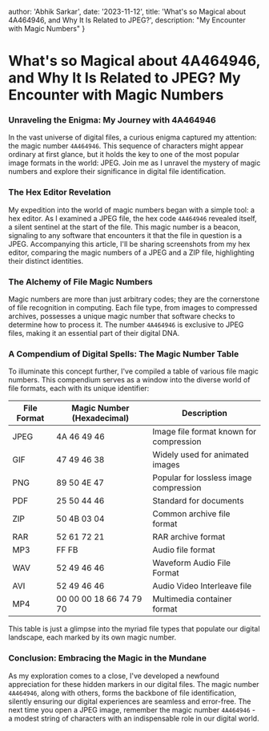   author: 'Abhik Sarkar',
  date: '2023-11-12',
  title: 'What\'s so Magical about 4A464946, and Why It Is Related to JPEG?',
  description:
    "My Encounter with Magic Numbers"
}


# What's so Magical about 4A464946, and Why It Is Related to JPEG? My Encounter with Magic Numbers

### Unraveling the Enigma: My Journey with 4A464946

In the vast universe of digital files, a curious enigma captured my attention: the magic number `4A464946`. This sequence of characters might appear ordinary at first glance, but it holds the key to one of the most popular image formats in the world: JPEG. Join me as I unravel the mystery of magic numbers and explore their significance in digital file identification.

### The Hex Editor Revelation

My expedition into the world of magic numbers began with a simple tool: a hex editor. As I examined a JPEG file, the hex code `4A464946` revealed itself, a silent sentinel at the start of the file. This magic number is a beacon, signaling to any software that encounters it that the file in question is a JPEG. Accompanying this article, I'll be sharing screenshots from my hex editor, comparing the magic numbers of a JPEG and a ZIP file, highlighting their distinct identities.

### The Alchemy of File Magic Numbers

Magic numbers are more than just arbitrary codes; they are the cornerstone of file recognition in computing. Each file type, from images to compressed archives, possesses a unique magic number that software checks to determine how to process it. The number `4A464946` is exclusive to JPEG files, making it an essential part of their digital DNA.

### A Compendium of Digital Spells: The Magic Number Table

To illuminate this concept further, I've compiled a table of various file magic numbers. This compendium serves as a window into the diverse world of file formats, each with its unique identifier:

| File Format | Magic Number (Hexadecimal) | Description                                  |
|-------------|-----------------------------|----------------------------------------------|
| JPEG        | 4A 46 49 46                 | Image file format known for compression      |
| GIF         | 47 49 46 38                 | Widely used for animated images              |
| PNG         | 89 50 4E 47                 | Popular for lossless image compression       |
| PDF         | 25 50 44 46                 | Standard for documents                       |
| ZIP         | 50 4B 03 04                 | Common archive file format                   |
| RAR         | 52 61 72 21                 | RAR archive format                           |
| MP3         | FF FB                      | Audio file format                            |
| WAV         | 52 49 46 46                 | Waveform Audio File Format                   |
| AVI         | 52 49 46 46                 | Audio Video Interleave file                  |
| MP4         | 00 00 00 18 66 74 79 70     | Multimedia container format                  |

This table is just a glimpse into the myriad file types that populate our digital landscape, each marked by its own magic number.

### Conclusion: Embracing the Magic in the Mundane

As my exploration comes to a close, I've developed a newfound appreciation for these hidden markers in our digital files. The magic number `4A464946`, along with others, forms the backbone of file identification, silently ensuring our digital experiences are seamless and error-free. The next time you open a JPEG image, remember the magic number `4A464946` - a modest string of characters with an indispensable role in our digital world.



